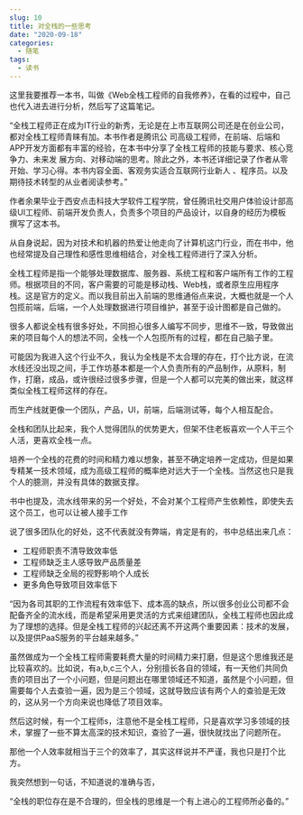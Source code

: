 ```yaml
---
slug: 10
title: 对全栈的一些思考
date: "2020-09-18"
categories: 
  - 随笔
tags: 
  - 读书
---
```




这里我要推荐一本书，叫做《Web全栈工程师的自我修养》，在看的过程中，自己也代入进去进行分析，然后写了这篇笔记。

“全栈工程师正在成为IT行业的新秀，无论是在上市互联网公司还是在创业公司，都对全栈工程师青睐有加。本书作者是腾讯公 司高级工程师，在前端、后端和APP开发方面都有丰富的经验，在本书中分享了全栈工程师的技能与要求、核心竞争力、未来发 展方向、对移动端的思考。除此之外，本书还详细记录了作者从零开始、学习心得。本书内容全面、客观务实适合互联网行业新人 、程序员。以及期待技术转型的从业者阅读参考。”

作者余果毕业于西安点击科技大学软件工程学院，曾任腾讯社交用户体验设计部高级UI工程师、前端开发负责人，负责多个项目的产品设计，以自身的经历为模板撰写了这本书。

从自身说起，因为对技术和机器的热爱让他走向了计算机这门行业，而在书中，他也经常提及自己理性和感性思维相结合，对全栈工程师进行了深入分析。

全栈工程师是指一个能够处理数据库、服务器、系统工程和客户端所有工作的工程师。根据项目的不同，客户需要的可能是移动栈、Web栈，或者原生应用程序栈。这是官方的定义。而以我目前出入前端的思维通俗点来说，大概也就是一个人包揽前端，后端，一个人处理数据进行项目维护，甚至于设计图都是自己做的。

很多人都说全栈有很多好处，不同担心很多人编写不同步，思维不一致，导致做出来的项目每个人的想法不同，全栈一个人包揽所有的过程，都在自己脑子里。

可能因为我进入这个行业不久，我认为全栈是不太合理的存在，打个比方说，在流水线还没出现之间，手工作坊基本都是一个人负责所有的产品制作，从原料，制作，打磨，成品，或许很经过很多步骤，但是一个人都可以完美的做出来，就这样类似全栈工程师这样的存在。

而生产线就更像一个团队，产品，UI，前端，后端测试等，每个人相互配合。

全栈和团队比起来，我个人觉得团队的优势更大，但架不住老板喜欢一个人干三个人活，更喜欢全栈一点。

培养一个全栈的花费的时间和精力难以想象，甚至不确定培养一定成功，但是如果专精某一技术领域，成为高级工程师的概率绝对远大于一个全栈。当然这也只是我个人的臆测，并没有具体的数据支撑。

书中也提及，流水线带来的另一个好处，不会对某个工程师产生依赖性，即使失去这个员工，也可以让被人接手工作

说了很多团队化的好处，这不代表就没有弊端，肯定是有的，书中总结出来几点：

* 工程师职责不清导致效率低 
* 工程师缺乏主人感导致产品质量差
* 工程师缺乏全局的视野影响个人成长
* 更多角色导致项目效率低下

“因为各司其职的工作流程有效率低下、成本高的缺点，所以很多创业公司都不会配备齐全的流水线，而是希望采用更灵活的方式来组建团队，全栈工程师也因此成为了理想的选择。但是全栈工程师的兴起还离不开这两个重要因素：技术的发展，以及提供PaaS服务的平台越来越多。”

虽然做成为一个全栈工程师需要耗费大量的时间精力来打磨，但是这个思维我还是比较喜欢的。比如说，有a,b,c三个人，分别擅长各自的领域，有一天他们共同负责的项目出了一个小问题，但是问题出在哪里领域还不知道，虽然是个小问题，但需要每个人去查验一遍，因为是三个领域，这就导致应该有两个人的查验是无效的，这从另一个方向来说也降低了项目效率。

然后这时候，有一个工程师s，注意他不是全栈工程师，只是喜欢学习多领域的技术，掌握了一些不算太高深的技术知识，查验了一遍，很快就找出了问题所在。

那他一个人效率就相当于三个的效率了，其实这样说并不严谨，我也只是打个比方。



我突然想到一句话，不知道说的准确与否，

“全栈的职位存在是不合理的，但全栈的思维是一个有上进心的工程师所必备的。”
